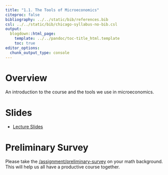 ```yaml
---
title: "1.1. The Tools of Microeconomics"
citeproc: false
bibliography: ../../static/bib/references.bib
csl: ../../static/bib/chicago-syllabus-no-bib.csl
output:
  blogdown::html_page:
    template: ../../pandoc/toc-title_html.template
    toc: true
editor_options: 
  chunk_output_type: console
---
```


# Overview

An introduction to the course and the tools we use in microeconomics.

# Slides

- [<i class="fas fa-external-link-square-alt"></i> Lecture Slides](/slides/1.1-slides.html)

# Preliminary Survey

Please take the [/assignment/preliminary-survey](preliminary survey) on your math background. This will help us all have a productive course together.
